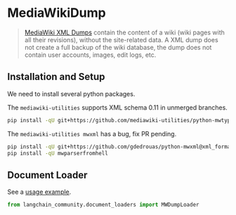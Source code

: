 # MediaWikiDump

> [MediaWiki XML Dumps](https://www.mediawiki.org/wiki/Manual:Importing_XML_dumps) contain the content of a wiki
> (wiki pages with all their revisions), without the site-related data. A XML dump does not create a full backup
> of the wiki database, the dump does not contain user accounts, images, edit logs, etc.

## Installation and Setup

We need to install several python packages.

The `mediawiki-utilities` supports XML schema 0.11 in unmerged branches.

```bash
pip install -qU git+https://github.com/mediawiki-utilities/python-mwtypes@updates_schema_0.11
```

The `mediawiki-utilities mwxml` has a bug, fix PR pending.

```bash
pip install -qU git+https://github.com/gdedrouas/python-mwxml@xml_format_0.11
pip install -qU mwparserfromhell
```

## Document Loader

See a [usage example](/docs/integrations/document_loaders/mediawikidump).

```python
from langchain_community.document_loaders import MWDumpLoader
```
